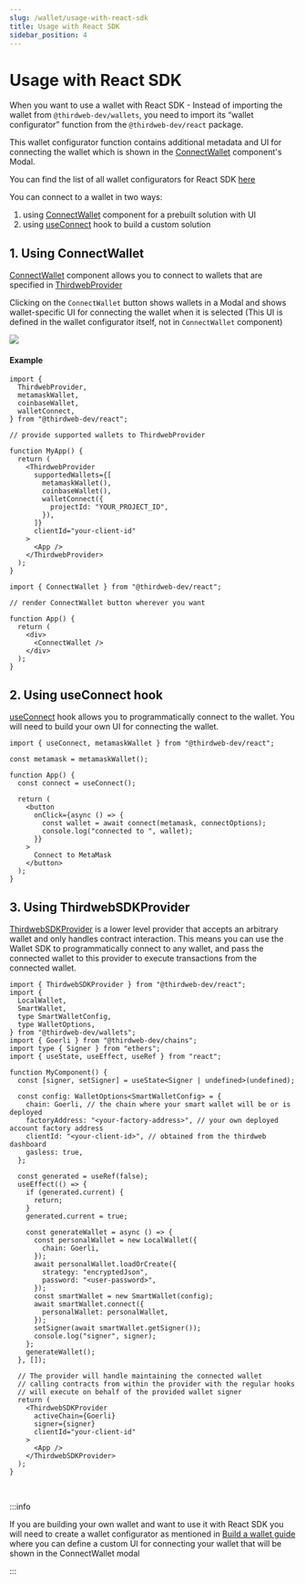 ```yaml
---
slug: /wallet/usage-with-react-sdk
title: Usage with React SDK
sidebar_position: 4
---
```



# Usage with React SDK

When you want to use a wallet with React SDK - Instead of importing the wallet from `@thirdweb-dev/wallets`, you need to import its “wallet configurator” function from the `@thirdweb-dev/react` package.

This wallet configurator function contains additional metadata and UI for connecting the wallet which is shown in the [ConnectWallet](/react/react.connectwallet) component's Modal.

You can find the list of all wallet configurators for React SDK [here](/react/connecting-wallets)

You can connect to a wallet in two ways:

1. using [ConnectWallet](/react/react.connectwallet) component for a prebuilt solution with UI
2. using [useConnect](/react/react.useconnect) hook to build a custom solution

## 1. Using ConnectWallet

[ConnectWallet](/react/react.connectwallet) component allows you to connect to wallets that are specified in [ThirdwebProvider](/react/react.thirdwebprovider#supportedwallets-optional)

Clicking on the `ConnectWallet` button shows wallets in a Modal and shows wallet-specific UI for connecting the wallet when it is selected (This UI is defined in the wallet configurator itself, not in `ConnectWallet` component)

<img src="/assets/connect-wallet/paper-wallet-selection-ui.png" />

#### Example

```tsx
import {
  ThirdwebProvider,
  metamaskWallet,
  coinbaseWallet,
  walletConnect,
} from "@thirdweb-dev/react";

// provide supported wallets to ThirdwebProvider

function MyApp() {
  return (
    <ThirdwebProvider
      supportedWallets={[
        metamaskWallet(),
        coinbaseWallet(),
        walletConnect({
          projectId: "YOUR_PROJECT_ID",
        }),
      ]}
      clientId="your-client-id"
    >
      <App />
    </ThirdwebProvider>
  );
}
```

```tsx
import { ConnectWallet } from "@thirdweb-dev/react";

// render ConnectWallet button wherever you want

function App() {
  return (
    <div>
      <ConnectWallet />
    </div>
  );
}
```

## 2. Using useConnect hook

[useConnect](/react/react.useconnect) hook allows you to programmatically connect to the wallet. You will need to build your own UI for connecting the wallet.

```tsx
import { useConnect, metamaskWallet } from "@thirdweb-dev/react";

const metamask = metamaskWallet();

function App() {
  const connect = useConnect();

  return (
    <button
      onClick={async () => {
        const wallet = await connect(metamask, connectOptions);
        console.log("connected to ", wallet);
      }}
    >
      Connect to MetaMask
    </button>
  );
}
```

## 3. Using ThirdwebSDKProvider

[ThirdwebSDKProvider](/react/react.thirdwebsdkprovider) is a lower level provider that accepts an arbitrary wallet and only handles contract interaction. This means you can use the Wallet SDK to programmatically connect to any wallet, and pass the connected wallet to this provider to execute transactions from the connected wallet.

```tsx
import { ThirdwebSDKProvider } from "@thirdweb-dev/react";
import {
  LocalWallet,
  SmartWallet,
  type SmartWalletConfig,
  type WalletOptions,
} from "@thirdweb-dev/wallets";
import { Goerli } from "@thirdweb-dev/chains";
import type { Signer } from "ethers";
import { useState, useEffect, useRef } from "react";

function MyComponent() {
  const [signer, setSigner] = useState<Signer | undefined>(undefined);

  const config: WalletOptions<SmartWalletConfig> = {
    chain: Goerli, // the chain where your smart wallet will be or is deployed
    factoryAddress: "<your-factory-address>", // your own deployed account factory address
    clientId: "<your-client-id>", // obtained from the thirdweb dashboard
    gasless: true,
  };

  const generated = useRef(false);
  useEffect(() => {
    if (generated.current) {
      return;
    }
    generated.current = true;

    const generateWallet = async () => {
      const personalWallet = new LocalWallet({
        chain: Goerli,
      });
      await personalWallet.loadOrCreate({
        strategy: "encryptedJson",
        password: "<user-password>",
      });
      const smartWallet = new SmartWallet(config);
      await smartWallet.connect({
        personalWallet: personalWallet,
      });
      setSigner(await smartWallet.getSigner());
      console.log("signer", signer);
    };
    generateWallet();
  }, []);

  // The provider will handle maintaining the connected wallet
  // calling contracts from within the provider with the regular hooks
  // will execute on behalf of the provided wallet signer
  return (
    <ThirdwebSDKProvider
      activeChain={Goerli}
      signer={signer}
      clientId="your-client-id"
    >
      <App />
    </ThirdwebSDKProvider>
  );
}
```

<br />

:::info

If you are building your own wallet and want to use it with React SDK
you will need to create a wallet configurator as mentioned in [Build a wallet guide](/wallet/build-a-wallet#3-integrate-with-connect-wallet-button)
where you can define a custom UI for connecting your wallet that will be shown in the ConnectWallet modal

:::

<br />

<div className="row" style={{ marginBottom: 0, padding: 8, paddingTop: 0 }}>
  <div className="col col--12" style={{ padding: 8, paddingBottom: 0 }}>
    <QuickstartCard
      name="Learn more about React SDK"
      link="/react"
      image="/assets/languages/react.png"
    />
  </div>
</div>
